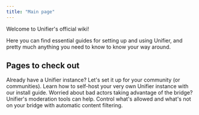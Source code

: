 ```yaml
---
title: "Main page"
---
```


Welcome to Unifier's official wiki\!

Here you can find essential guides for setting up and using Unifier, and pretty much anything you need to know to know your way around.

## Pages to check out

<CardGroup cols={2}>
  <Card title="Setting up Unifier" icon="sparkles" href="/setup/existing/introduction">
    Already have a Unifier instance? Let's set it up for your community (or communities).
  </Card>
  <Card title="Self-hosting Unifier" icon="download" href="/setup/selfhosted/introduction">
    Learn how to self-host your very own Unifier instance with our install guide.
  </Card>
  <Card title="Moderation tools" icon="shield" href="/guides/moderation/moderation-tools">
    Worried about bad actors taking advantage of the bridge? Unifier's moderation tools can help.
  </Card>
  <Card title="Filters" icon="flag" href="/guides/moderation/filters">
    Control what's allowed and what's not on your bridge with automatic content filtering.
  </Card>
</CardGroup>